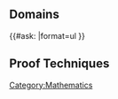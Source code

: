 == Domains ==
{{WhatLinksHere}}

{{#ask:
[[Category:Mathematics]]
|format=ul
}}

== Proof Techniques ==